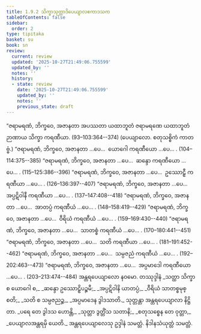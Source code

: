 ```yaml
---
title: 1.9.2 သိက္ခာသုတ္တာဒိပေယျာလဧကာဒသက
tableOfContents: false
sidebar:
  order: 2
type: tipitaka
basket: su
book: sn
review:
  current: review
  updated: '2025-10-27T21:49:06.755599'
  updated_by: ''
  notes: ''
  history:
  - state: review
    date: '2025-10-27T21:49:06.755599'
    updated_by: ''
    notes: ''
    previous_state: draft
---
```



<ReviewStatus review={frontmatter.review} showDetails={true} />

<HypothesisAnnotation frontmatter={frontmatter} />

<DynamicBreadcrumb />

<Paragraph number="585" book="sn">
“ဇရာမရဏံ, ဘိက္ခဝေ, အဇာနတာ အပဿတာ ယထာဘူတံ ဇရာမရဏေ ယထာဘူတံ ဉာဏာယ သိက္ခာ ကရဏီယာ. (93–103:<Emphasis>364</Emphasis>--<Emphasis>374</Emphasis>)

</Paragraph>

<Paragraph number="586" type="center" book="sn">
(ပေယျာလော. စတုသစ္စိကံ ကာတဗ္ဗံ.)


</Paragraph>

<Paragraph number="587" type="center" book="sn">
“ဇရာမရဏံ, ဘိက္ခဝေ, အဇာနတာ …ပေ…  ယောဂေါ ကရဏီယော …ပေ… . (104–114:<Emphasis>375</Emphasis>--<Emphasis>385</Emphasis>)
</Paragraph>

<Paragraph number="588" type="center" book="sn">
“ဇရာမရဏံ, ဘိက္ခဝေ, အဇာနတာ …ပေ…  ဆန္ဒော ကရဏီယော …ပေ… . (115–125:<Emphasis>386</Emphasis>--<Emphasis>396</Emphasis>)
</Paragraph>

<Paragraph number="589" type="center" book="sn">
“ဇရာမရဏံ, ဘိက္ခဝေ, အဇာနတာ …ပေ…  ဥဿောဠှီ ကရဏီယာ …ပေ… . (126–136:<Emphasis>397</Emphasis>--<Emphasis>407</Emphasis>)
</Paragraph>

<Paragraph number="590" book="sn">
“ဇရာမရဏံ, ဘိက္ခဝေ, အဇာနတာ …ပေ…  အပ္ပဋိဝါနီ ကရဏီယာ …ပေ… . (137–147:<Emphasis>408</Emphasis>--<Emphasis>418</Emphasis>)
</Paragraph>

<Paragraph number="591" type="center" book="sn">
“ဇရာမရဏံ, ဘိက္ခဝေ, အဇာနတာ …ပေ…  အာတပ္ပံ ကရဏီယံ …ပေ… . (148–158:<Emphasis>419</Emphasis>--<Emphasis>429</Emphasis>)
</Paragraph>

<Paragraph number="592" type="center" book="sn">
“ဇရာမရဏံ, ဘိက္ခဝေ, အဇာနတာ …ပေ…  ဝီရိယံ ကရဏီယံ …ပေ… . (159–169:<Emphasis>430</Emphasis>--<Emphasis>440</Emphasis>)
</Paragraph>

<Paragraph number="593" type="center" book="sn">
“ဇရာမရဏံ, ဘိက္ခဝေ, အဇာနတာ …ပေ…  သာတစ္စံ ကရဏီယံ …ပေ… . (170–180:<Emphasis>441</Emphasis>--<Emphasis>451</Emphasis>)
</Paragraph>

<Paragraph number="594" type="center" book="sn">
“ဇရာမရဏံ, ဘိက္ခဝေ, အဇာနတာ …ပေ…  သတိ ကရဏီယာ …ပေ… . (181–191:<Emphasis>452</Emphasis>--<Emphasis>462</Emphasis>)
</Paragraph>

<Paragraph number="595" type="center" book="sn">
“ဇရာမရဏံ, ဘိက္ခဝေ, အဇာနတာ …ပေ…  သမ္ပဇညံ ကရဏီယံ …ပေ… . (192–202:<Emphasis>463</Emphasis>--<Emphasis>473</Emphasis>)
</Paragraph>

<Paragraph number="596" book="sn">
“ဇရာမရဏံ, ဘိက္ခဝေ, အဇာနတာ …ပေ…  အပ္ပမာဒေါ ကရဏီယော …ပေ… . (203–213:<Emphasis>474</Emphasis>--<Emphasis>484</Emphasis>)

</Paragraph>

<Paragraph number="597" type="center" book="sn">
အန္တရပေယျာလော နဝမော.



</Paragraph>

<Paragraph number="598" type="center" book="sn">
တဿုဒ္ဒါနံ


</Paragraph>

<Paragraph number="599" type="verses" book="sn">
_သတ္ထာ သိက္ခာ စ ယောဂေါ စ,_  
_ဆန္ဒော ဥဿောဠှိပဉ္စမီ;_  
_အပ္ပဋိဝါနိ ယာတပ္ပံ,_  
_ဝီရိယံ သာတစ္စမုစ္စတိ;_  
_သတိ စ သမ္ပဇညဉ္စ,_  
_အပ္ပမာဒေန ဒွါဒသာတိ._  


</Paragraph>

<Paragraph number="600" type="center" book="sn">
သုတ္တန္တာ အန္တရပေယျာလာ နိဋ္ဌိတာ.


</Paragraph>

<Paragraph number="601" type="verses" book="sn">
_ပရေ တေ ဒွါဒသ ဟောန္တိ,_  
_သုတ္တာ ဒွတ္တိံသ သတာနိ;_  
_စတုသစ္စေန တေ ဝုတ္တာ,_  
_ပေယျာလအန္တရမှိ ယေတိ._  


</Paragraph>

<Paragraph number="602" type="center" book="sn">
အန္တရပေယျာလေသု ဥဒ္ဒါနံ သမတ္တံ.



</Paragraph>

<Paragraph number="603" type="center" book="sn">
နိဒါနသံယုတ္တံ သမတ္တံ.
</Paragraph>